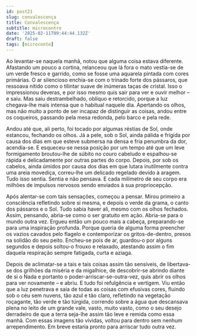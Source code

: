 ```yaml
---
id: post21
slug: convalescença
title: Convalescença
subtitle: microcontro
date: '2025-02-11T09:44:44.132Z'
draft: false
tags: [microconto]
---
```

Ao levantar-se naquela manhã, notou que alguma coisa estava diferente.
Afastando um pouco a cortina, relanceou que lá fora o mato vestia-se
de um verde fresco e garrido, como se fosse uma aquarela pintada com cores primárias. 
O ar silencioso enchia-se com o trinado forte dos pássaros, que ressoava
nítido como o tilintar suave de inúmeras taças de cristal. Isso o impressionou deveras,
e por isso mesmo quis sair para ver e ouvir melhor – e saiu.
Mas saiu destrambelhado, oblíquo e retorcido, porque a luz chegava-lhe mais intensa que o 
habitual naquele dia. Apertando os olhos, 
mas não muito a ponto de ser incapaz de distinguir as coisas, andou 
entre os coqueiros, passando pela mesa redonda, pelo barco e pela rede.

Andou até que, ali perto, foi tocado por algumas réstias de Sol,
onde estancou, fechando os olhos. Já a pele, sob o Sol, ainda pálida e frígida 
por causa dos dias em que esteve submersa na densa e fria penumbra da dor,
acendia-se. E esqueceu-se nessa posição por um tempo 
até que um leve formigamento broutou-lhe de súbito no couro 
cabeludo e espalhou-se rápida e delicadamente por outras partes do corpo. 
Depois, por sob os cabelos, ainda úmidos por causa dos dias em que lutara inutilmente
contra uma areia movediça, correu-lhe um delicado regelado devido à aragem. 
Tudo isso sentia. Sentia e não pensava. E cada milímetro de seu corpo era milhões 
de impulsos nervosos sendo enviados à sua propriocepção. 

Após alentar-se com tais sensações, começou a pensar.
Mirou primeiro a consciência refletindo sobre si mesma, 
e depois o verde da grama, o canto dos pássaros e o Sol. 
Tudo sabia haver ali, mesmo com os olhos fechados. Assim, pensando, abria-se como o ser gratuito
em ação. Abria-se para o mundo outra vez. Ergueu então um pouco mais
a cabeça, preparando-se para uma inspiração profunda. Porque queria
de alguma forma preencher os vazios cavados pelo flagelo e 
contemporizar os gritos-de-dentro, presos na solidão do seu peito.
Encheu-se pois de ar, guardou-o por alguns 
segundos e depois soltou-o frouxo e relaxado, atestando assim o fim
daquela respiração sempre fatigada, curta e aziaga.

Depois de aclimatar-se a tais e tais coisas assim tão sensíveis, 
de libertava-se dos grilhões da miséria e da migalhice,
de descobrir-se abrindo diante de si o Nada e portanto o poder-arriscar-se-outra-vez,
quis abrir os olhos para ver novamente – e abriu. E tudo foi refulgência e vertigem.
Viu então que a luz penetrava e saia de todas as coisas com efusivas cores,
fluindo sob o céu sem nuvens, tão azul e tão claro, refletindo na
vegetação roçagante, tão verde e tão túrgida, 
correndo sobre a água que descansava plena no leito 
de um grande vale, vasto, muito vasto, como o seu desejo 
derradeiro de que a terra seja-lhe assim tão leve e remida como essa manhã.
Com essas imagens tão vívidas, voltou para dentro sem nenhum arrependimento.
Em breve estaria pronto para arriscar tudo outra vez.